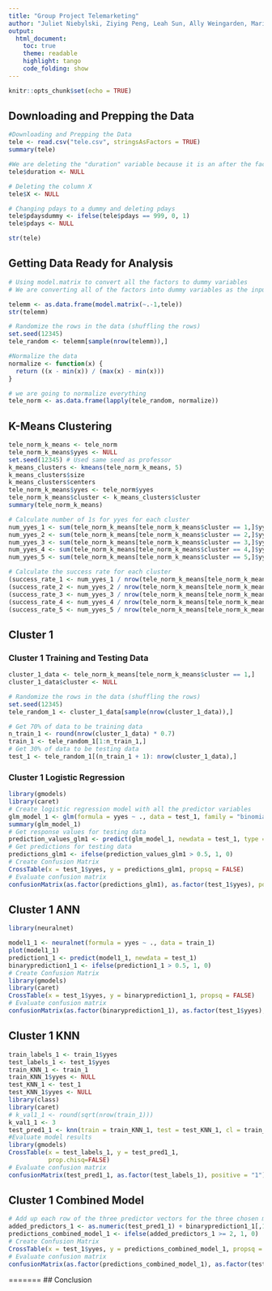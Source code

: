 ```yaml
---
title: "Group Project Telemarketing"
author: "Juliet Niebylski, Ziying Peng, Leah Sun, Ally Weingarden, Marisa Wong"
output:
  html_document:
    toc: true
    theme: readable
    highlight: tango
    code_folding: show
---
```


```r
knitr::opts_chunk$set(echo = TRUE)
```

## Downloading and Prepping the Data

```r
#Downloading and Prepping the Data
tele <- read.csv("tele.csv", stringsAsFactors = TRUE)
summary(tele)

#We are deleting the "duration" variable because it is an after the fact measurement. We only should be using variables that we know before the call
tele$duration <- NULL

# Deleting the column X
tele$X <- NULL

# Changing pdays to a dummy and deleting pdays
tele$pdaysdummy <- ifelse(tele$pdays == 999, 0, 1)
tele$pdays <- NULL

str(tele)
```

## Getting Data Ready for Analysis

```r
# Using model.matrix to convert all the factors to dummy variables
# We are converting all of the factors into dummy variables as the input into knn has to be numeric

telemm <- as.data.frame(model.matrix(~.-1,tele))
str(telemm)

# Randomize the rows in the data (shuffling the rows)
set.seed(12345)
tele_random <- telemm[sample(nrow(telemm)),]

#Normalize the data
normalize <- function(x) {
  return ((x - min(x)) / (max(x) - min(x)))
}

# we are going to normalize everything 
tele_norm <- as.data.frame(lapply(tele_random, normalize))
```

## K-Means Clustering

```r
tele_norm_k_means <- tele_norm
tele_norm_k_means$yyes <- NULL
set.seed(12345) # Used same seed as professor
k_means_clusters <- kmeans(tele_norm_k_means, 5)
k_means_clusters$size
k_means_clusters$centers
tele_norm_k_means$yyes <- tele_norm$yyes
tele_norm_k_means$cluster <- k_means_clusters$cluster
summary(tele_norm_k_means)

# Calculate number of 1s for yyes for each cluster
num_yyes_1 <- sum(tele_norm_k_means[tele_norm_k_means$cluster == 1,]$yyes)
num_yyes_2 <- sum(tele_norm_k_means[tele_norm_k_means$cluster == 2,]$yyes)
num_yyes_3 <- sum(tele_norm_k_means[tele_norm_k_means$cluster == 3,]$yyes)
num_yyes_4 <- sum(tele_norm_k_means[tele_norm_k_means$cluster == 4,]$yyes)
num_yyes_5 <- sum(tele_norm_k_means[tele_norm_k_means$cluster == 5,]$yyes)

# Calculate the success rate for each cluster
(success_rate_1 <- num_yyes_1 / nrow(tele_norm_k_means[tele_norm_k_means$cluster == 1,]))
(success_rate_2 <- num_yyes_2 / nrow(tele_norm_k_means[tele_norm_k_means$cluster == 2,]))
(success_rate_3 <- num_yyes_3 / nrow(tele_norm_k_means[tele_norm_k_means$cluster == 3,]))
(success_rate_4 <- num_yyes_4 / nrow(tele_norm_k_means[tele_norm_k_means$cluster == 4,]))
(success_rate_5 <- num_yyes_5 / nrow(tele_norm_k_means[tele_norm_k_means$cluster == 5,]))
```

## Cluster 1

### Cluster 1 Training and Testing Data
```r
cluster_1_data <- tele_norm_k_means[tele_norm_k_means$cluster == 1,]
cluster_1_data$cluster <- NULL

# Randomize the rows in the data (shuffling the rows)
set.seed(12345)
tele_random_1 <- cluster_1_data[sample(nrow(cluster_1_data)),]

# Get 70% of data to be training data
n_train_1 <- round(nrow(cluster_1_data) * 0.7)
train_1 <- tele_random_1[1:n_train_1,]
# Get 30% of data to be testing data
test_1 <- tele_random_1[(n_train_1 + 1): nrow(cluster_1_data),]

```

### Cluster 1 Logistic Regression
```r
library(gmodels)
library(caret)
# Create logistic regression model with all the predictor variables
glm_model_1 <- glm(formula = yyes ~ ., data = test_1, family = "binomial")
summary(glm_model_1)
# Get response values for testing data
prediction_values_glm1 <- predict(glm_model_1, newdata = test_1, type = "response")
# Get predictions for testing data
predictions_glm1 <- ifelse(prediction_values_glm1 > 0.5, 1, 0)
# Create Confusion Matrix
CrossTable(x = test_1$yyes, y = predictions_glm1, propsq = FALSE)
# Evaluate confusion matrix
confusionMatrix(as.factor(predictions_glm1), as.factor(test_1$yyes), positive = "1")
```

## Cluster 1 ANN

```r

library(neuralnet)

model1_1 <- neuralnet(formula = yyes ~ ., data = train_1)
plot(model1_1)
prediction1_1 <- predict(model1_1, newdata = test_1)
binaryprediction1_1 <- ifelse(prediction1_1 > 0.5, 1, 0)
# Create Confusion Matrix
library(gmodels)
library(caret)
CrossTable(x = test_1$yyes, y = binaryprediction1_1, propsq = FALSE)
# Evaluate confusion matrix
confusionMatrix(as.factor(binaryprediction1_1), as.factor(test_1$yyes), positive = "1")
```

## Cluster 1 KNN

```r
train_labels_1 <- train_1$yyes
test_labels_1 <- test_1$yyes
train_KNN_1 <- train_1
train_KNN_1$yyes <- NULL
test_KNN_1 <- test_1
test_KNN_1$yyes <- NULL
library(class)
library(caret)
# k_val1_1 <- round(sqrt(nrow(train_1))) 
k_val1_1 <- 3 
test_pred1_1 <- knn(train = train_KNN_1, test = test_KNN_1, cl = train_labels_1, k = k_val1_1)
#Evaluate model results
library(gmodels)
CrossTable(x = test_labels_1, y = test_pred1_1, 
           prop.chisq=FALSE)
# Evaluate confusion matrix
confusionMatrix(test_pred1_1, as.factor(test_labels_1), positive = "1")
```

## Cluster 1 Combined Model

```r
# Add up each row of the three predictor vectors for the three chosen models
added_predictors_1 <- as.numeric(test_pred1_1) + binaryprediction1_1[,1] + predictions_glm1
predictions_combined_model_1 <- ifelse(added_predictors_1 >= 2, 1, 0)
# Create Confusion Matrix
CrossTable(x = test_1$yyes, y = predictions_combined_model_1, propsq = FALSE)
# Evaluate confusion matrix
confusionMatrix(as.factor(predictions_combined_model_1), as.factor(test_1$yyes), positive = "1")
```












=======
## Conclusion

